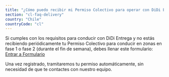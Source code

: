 ```yaml
---
title: "¿Cómo puedo recibir mi Permiso Colectivo para operar con DiDi Entrega?"
section: "cl-faq-delivery"
country: "Chile"
countryCode: "cl"
---
```


Si cumples con los requisitos para conducir con DiDi Entrega y no estás recibiendo periódicamente tu Permiso Colectivo para conducir en zonas en fase 1 o fase 2 (durante el fin de semana), debes llenar este formulario:
[Entrar a Formulario](https://forms.gle/zWwFmCEWgbqtAp8j7)

Una vez registrado, tramitaremos tu permiso automáticamente, sin necesidad de que te contactes con nuestro equipo.
